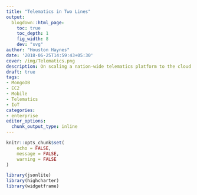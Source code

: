 ---
title: "Telematics in Two Lines"
output:
  blogdown::html_page:
    toc: true
    toc_depth: 1
    fig_width: 8
    dev: "svg"
author: "Houston Haynes"
date: '2018-06-25T14:59:43+05:30'
cover: /img/Telematics.png
description: On scaling a nation-wide telematics platform to the cloud
draft: true
tags:
- MongoDB
- EC2
- Mobile
- Telematics
- IoT
categories: 
- enterprise
editor_options: 
  chunk_output_type: inline
---
```{r setup, include=FALSE}
knitr::opts_chunk$set(
	echo = FALSE,
	message = FALSE,
	warning = FALSE
)

library(jsonlite)
library(highcharter)
library(widgetframe)
```

